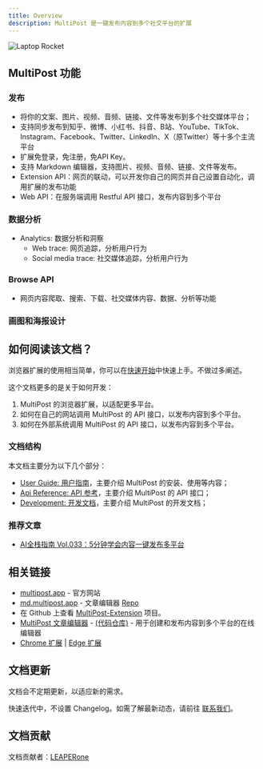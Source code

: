 ```yaml
---
title: Overview
description: MultiPost 是一键发布内容到多个社交平台的扩展
---
```


<div style={{textAlign: 'center'}}>
<img src="/MultiPost-laptop-rocket.png" alt="Laptop Rocket" style={{width: '50%', margin: '0 auto'}} />
</div>

## MultiPost 功能
### 发布
- 将你的文案、图片、视频、音频、链接、文件等发布到多个社交媒体平台；
- 支持同步发布到知乎、微博、小红书、抖音、B站、YouTube、TikTok、Instagram、Facebook、Twitter、LinkedIn、X（原Twitter）等十多个主流平台
- 扩展免登录，免注册，免API Key。
- 支持 Markdown 编辑器，支持图片、视频、音频、链接、文件等发布。
- Extension API：网页的联动，可以开发你自己的网页并自己设置自动化，调用扩展的发布功能
- Web API：在服务端调用 Restful API 接口，发布内容到多个平台

### 数据分析
- Analytics: 数据分析和洞察
    - Web trace: 网页追踪，分析用户行为
    - Social media trace: 社交媒体追踪，分析用户行为
### Browse API
- 网页内容爬取、搜索、下载、社交媒体内容、数据、分析等功能

### 画图和海报设计

## 如何阅读该文档？

浏览器扩展的使用相当简单，你可以在[快速开始](/docs/user-guide/quick-start)中快速上手。不做过多阐述。

这个文档更多的是关于如何开发：
1. MultiPost 的浏览器扩展，以适配更多平台。
2. 如何在自己的网站调用 MultiPost 的 API 接口，以发布内容到多个平台。
3. 如何在外部系统调用 MultiPost 的 API 接口，以发布内容到多个平台。

### 文档结构

本文档主要分为以下几个部分：
- [User Guide: 用户指南](/docs/user-guide/quick-start)，主要介绍 MultiPost 的安装、使用等内容；
- [Api Reference: API 参考](/docs/api-reference)，主要介绍 MultiPost 的 API 接口；
- [Development: 开发文档](/docs/development)，主要介绍 MultiPost 的开发文档；

### 推荐文章

- [AI全栈指南 Vol.033：5分钟学会内容一键发布多平台](https://mp.weixin.qq.com/s/K7yh6EsBLOGJzl8Gh8SwLw)

## 相关链接
* [multipost.app](https://multipost.app) - 官方网站 
* [md.multipost.app](https://md.multipost.app/) - 文章编辑器  [Repo](https://github.com/leaperone/multipost-wechat-markdown-editor)
* 在 Github 上查看 [MultiPost-Extension](https://github.com/leaperone/MultiPost-Extension) 项目。
* [MultiPost 文章编辑器](https://md.multipost.app/) - [(代码仓库)](https://github.com/leaper-one/multipost-wechat-markdown-editor) - 用于创建和发布内容到多个平台的在线编辑器
* [Chrome 扩展](https://chromewebstore.google.com/detail/multipost/dhohkaclnjgcikfoaacfgijgjgceofih) | [Edge 扩展](https://microsoftedge.microsoft.com/addons/detail/multipost/ckoiphiceimehjkolnfffgbmihoppgjg)

## 文档更新

文档会不定期更新，以适应新的需求。

快速迭代中，不设置 Changelog。如需了解最新动态，请前往 [联系我们](/docs/user-guide/contact-us)。

## 文档贡献

文档贡献者：[LEAPERone](https://github.com/leaperone)
